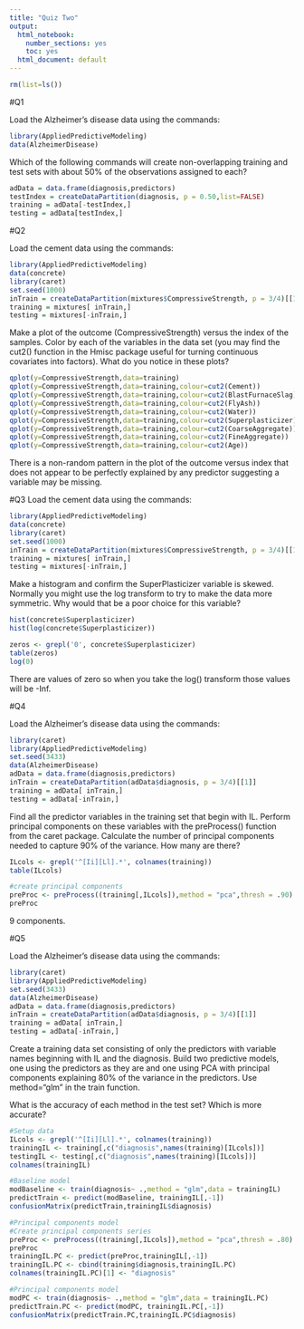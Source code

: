 ```yaml
---
title: "Quiz Two"
output:
  html_notebook: 
    number_sections: yes
    toc: yes
  html_document: default
---
```


```r
rm(list=ls())
```

#Q1

Load the Alzheimer's disease data using the commands:
```r
library(AppliedPredictiveModeling)
data(AlzheimerDisease)
```

Which of the following commands will create non-overlapping training and test sets with about 50% of the observations assigned to each?

```r
adData = data.frame(diagnosis,predictors)
testIndex = createDataPartition(diagnosis, p = 0.50,list=FALSE)
training = adData[-testIndex,]
testing = adData[testIndex,]
```

#Q2

Load the cement data using the commands:

```r
library(AppliedPredictiveModeling)
data(concrete)
library(caret)
set.seed(1000)
inTrain = createDataPartition(mixtures$CompressiveStrength, p = 3/4)[[1]]
training = mixtures[ inTrain,]
testing = mixtures[-inTrain,]
```

Make a plot of the outcome (CompressiveStrength) versus the index of the samples. Color by each of the variables in the data set (you may find the cut2() function in the Hmisc package useful for turning continuous covariates into factors). What do you notice in these plots?

```r
qplot(y=CompressiveStrength,data=training)
qplot(y=CompressiveStrength,data=training,colour=cut2(Cement))
qplot(y=CompressiveStrength,data=training,colour=cut2(BlastFurnaceSlag))
qplot(y=CompressiveStrength,data=training,colour=cut2(FlyAsh))
qplot(y=CompressiveStrength,data=training,colour=cut2(Water))
qplot(y=CompressiveStrength,data=training,colour=cut2(Superplasticizer))
qplot(y=CompressiveStrength,data=training,colour=cut2(CoarseAggregate))
qplot(y=CompressiveStrength,data=training,colour=cut2(FineAggregate))
qplot(y=CompressiveStrength,data=training,colour=cut2(Age))


```

There is a non-random pattern in the plot of the outcome versus index that does not appear to be perfectly explained by any predictor suggesting a variable may be missing.

#Q3
Load the cement data using the commands:

```r
library(AppliedPredictiveModeling)
data(concrete)
library(caret)
set.seed(1000)
inTrain = createDataPartition(mixtures$CompressiveStrength, p = 3/4)[[1]]
training = mixtures[ inTrain,]
testing = mixtures[-inTrain,]
```

Make a histogram and confirm the SuperPlasticizer variable is skewed. Normally you might use the log transform to try to make the data more symmetric. Why would that be a poor choice for this variable?

```r
hist(concrete$Superplasticizer)
hist(log(concrete$Superplasticizer))
```

```r
zeros <- grepl('0', concrete$Superplasticizer)
table(zeros)
log(0)
```
There are values of zero so when you take the log() transform those values will be -Inf.


#Q4

Load the Alzheimer's disease data using the commands:

```r
library(caret)
library(AppliedPredictiveModeling)
set.seed(3433)
data(AlzheimerDisease)
adData = data.frame(diagnosis,predictors)
inTrain = createDataPartition(adData$diagnosis, p = 3/4)[[1]]
training = adData[ inTrain,]
testing = adData[-inTrain,]
```

Find all the predictor variables in the training set that begin with IL. Perform principal components on these variables with the preProcess() function from the caret package. Calculate the number of principal components needed to capture 90% of the variance. How many are there?


```r
ILcols <- grepl('^[Ii][Ll].*', colnames(training))
table(ILcols)
```
```r
#create principal components
preProc <- preProcess((training[,ILcols]),method = "pca",thresh = .90)
preProc
```

9 components. 

#Q5

Load the Alzheimer's disease data using the commands:

```r
library(caret)
library(AppliedPredictiveModeling)
set.seed(3433)
data(AlzheimerDisease)
adData = data.frame(diagnosis,predictors)
inTrain = createDataPartition(adData$diagnosis, p = 3/4)[[1]]
training = adData[ inTrain,]
testing = adData[-inTrain,]
```

Create a training data set consisting of only the predictors with variable names beginning with IL and the diagnosis. Build two predictive models, one using the predictors as they are and one using PCA with principal components explaining 80% of the variance in the predictors. Use method="glm" in the train function.

What is the accuracy of each method in the test set? Which is more accurate?

```r
#Setup data
ILcols <- grepl('^[Ii][Ll].*', colnames(training))
trainingIL <- training[,c("diagnosis",names(training)[ILcols])]
testingIL <- testing[,c("diagnosis",names(training)[ILcols])]
colnames(trainingIL)
```

```r
#Baseline model
modBaseline <- train(diagnosis~ .,method = "glm",data = trainingIL)
predictTrain <- predict(modBaseline, trainingIL[,-1])
confusionMatrix(predictTrain,trainingIL$diagnosis)
```


```r
#Principal components model
#Create principal components series
preProc <- preProcess((training[,ILcols]),method = "pca",thresh = .80)
preProc
trainingIL.PC <- predict(preProc,trainingIL[,-1])
trainingIL.PC <- cbind(training$diagnosis,trainingIL.PC)
colnames(trainingIL.PC)[1] <- "diagnosis"

#Principal components model
modPC <- train(diagnosis~ .,method = "glm",data = trainingIL.PC)
predictTrain.PC <- predict(modPC, trainingIL.PC[,-1])
confusionMatrix(predictTrain.PC,trainingIL.PC$diagnosis)
```



